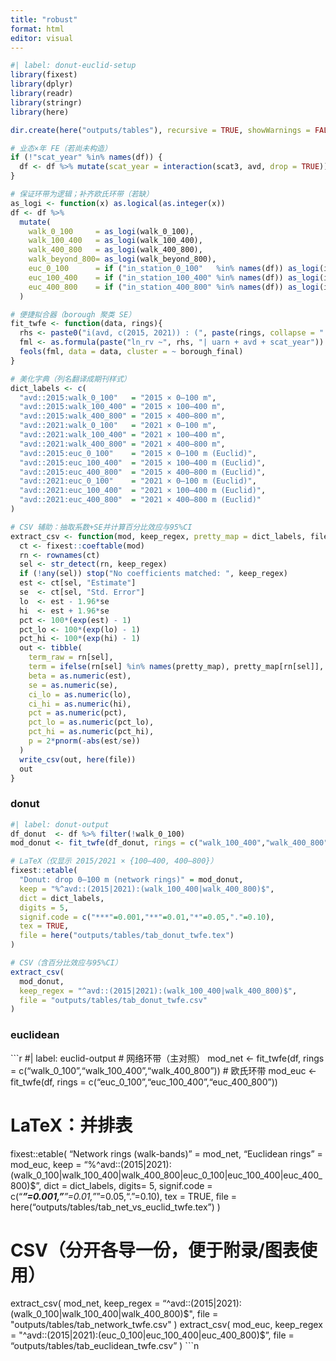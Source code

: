 ---
title: "robust"
format: html
editor: visual
---

```{r}
#| label: donut-euclid-setup
library(fixest)
library(dplyr)
library(readr)
library(stringr)
library(here)

dir.create(here("outputs/tables"), recursive = TRUE, showWarnings = FALSE)

# 业态×年 FE（若尚未构造）
if (!"scat_year" %in% names(df)) {
  df <- df %>% mutate(scat_year = interaction(scat3, avd, drop = TRUE))
}

# 保证环带为逻辑；补齐欧氏环带（若缺）
as_logi <- function(x) as.logical(as.integer(x))
df <- df %>%
  mutate(
    walk_0_100     = as_logi(walk_0_100),
    walk_100_400   = as_logi(walk_100_400),
    walk_400_800   = as_logi(walk_400_800),
    walk_beyond_800= as_logi(walk_beyond_800),
    euc_0_100      = if ("in_station_0_100"   %in% names(df)) as_logi(in_station_0_100)   else dist_to_sta_m <= 100,
    euc_100_400    = if ("in_station_100_400" %in% names(df)) as_logi(in_station_100_400) else dist_to_sta_m > 100 & dist_to_sta_m <= 400,
    euc_400_800    = if ("in_station_400_800" %in% names(df)) as_logi(in_station_400_800) else dist_to_sta_m > 400 & dist_to_sta_m <= 800
  )

# 便捷拟合器（borough 聚类 SE）
fit_twfe <- function(data, rings){
  rhs <- paste0("i(avd, c(2015, 2021)) : (", paste(rings, collapse = " + "), ")")
  fml <- as.formula(paste("ln_rv ~", rhs, "| uarn + avd + scat_year"))
  feols(fml, data = data, cluster = ~ borough_final)
}

# 美化字典（列名翻译成期刊样式）
dict_labels <- c(
  "avd::2015:walk_0_100"   = "2015 × 0–100 m",
  "avd::2015:walk_100_400" = "2015 × 100–400 m",
  "avd::2015:walk_400_800" = "2015 × 400–800 m",
  "avd::2021:walk_0_100"   = "2021 × 0–100 m",
  "avd::2021:walk_100_400" = "2021 × 100–400 m",
  "avd::2021:walk_400_800" = "2021 × 400–800 m",
  "avd::2015:euc_0_100"    = "2015 × 0–100 m (Euclid)",
  "avd::2015:euc_100_400"  = "2015 × 100–400 m (Euclid)",
  "avd::2015:euc_400_800"  = "2015 × 400–800 m (Euclid)",
  "avd::2021:euc_0_100"    = "2021 × 0–100 m (Euclid)",
  "avd::2021:euc_100_400"  = "2021 × 100–400 m (Euclid)",
  "avd::2021:euc_400_800"  = "2021 × 400–800 m (Euclid)"
)

# CSV 辅助：抽取系数+SE并计算百分比效应与95%CI
extract_csv <- function(mod, keep_regex, pretty_map = dict_labels, file){
  ct <- fixest::coeftable(mod)
  rn <- rownames(ct)
  sel <- str_detect(rn, keep_regex)
  if (!any(sel)) stop("No coefficients matched: ", keep_regex)
  est <- ct[sel, "Estimate"]
  se  <- ct[sel, "Std. Error"]
  lo  <- est - 1.96*se
  hi  <- est + 1.96*se
  pct <- 100*(exp(est) - 1)
  pct_lo <- 100*(exp(lo) - 1)
  pct_hi <- 100*(exp(hi) - 1)
  out <- tibble(
    term_raw = rn[sel],
    term = ifelse(rn[sel] %in% names(pretty_map), pretty_map[rn[sel]], rn[sel]),
    beta = as.numeric(est),
    se = as.numeric(se),
    ci_lo = as.numeric(lo),
    ci_hi = as.numeric(hi),
    pct = as.numeric(pct),
    pct_lo = as.numeric(pct_lo),
    pct_hi = as.numeric(pct_hi),
    p = 2*pnorm(-abs(est/se))
  )
  write_csv(out, here(file))
  out
}
```

### donut
```{r}
#| label: donut-output
df_donut  <- df %>% filter(!walk_0_100)
mod_donut <- fit_twfe(df_donut, rings = c("walk_100_400","walk_400_800"))

# LaTeX（仅显示 2015/2021 × {100–400, 400–800}）
fixest::etable(
  "Donut: drop 0–100 m (network rings)" = mod_donut,
  keep = "%^avd::(2015|2021):(walk_100_400|walk_400_800)$",
  dict = dict_labels,
  digits = 5,
  signif.code = c("***"=0.001,"**"=0.01,"*"=0.05,"."=0.10),
  tex = TRUE,
  file = here("outputs/tables/tab_donut_twfe.tex")
)

# CSV（含百分比效应与95%CI）
extract_csv(
  mod_donut,
  keep_regex = "^avd::(2015|2021):(walk_100_400|walk_400_800)$",
  file = "outputs/tables/tab_donut_twfe.csv"
)
```

### euclidean
```{r}
#| label: euclid-output
# 网络环带（主对照）
mod_net <- fit_twfe(df, rings = c("walk_0_100","walk_100_400","walk_400_800"))
# 欧氏环带
mod_euc <- fit_twfe(df, rings = c("euc_0_100","euc_100_400","euc_400_800"))

# LaTeX：并排表
fixest::etable(
  "Network rings (walk-bands)" = mod_net,
  "Euclidean rings"            = mod_euc,
  keep  = "%^avd::(2015|2021):(walk_0_100|walk_100_400|walk_400_800|euc_0_100|euc_100_400|euc_400_800)$",
  dict  = dict_labels,
  digits= 5,
  signif.code = c("***"=0.001,"**"=0.01,"*"=0.05,"."=0.10),
  tex   = TRUE,
  file  = here("outputs/tables/tab_net_vs_euclid_twfe.tex")
)

# CSV（分开各导一份，便于附录/图表使用）
extract_csv(
  mod_net,
  keep_regex = "^avd::(2015|2021):(walk_0_100|walk_100_400|walk_400_800)$",
  file = "outputs/tables/tab_network_twfe.csv"
)
extract_csv(
  mod_euc,
  keep_regex = "^avd::(2015|2021):(euc_0_100|euc_100_400|euc_400_800)$",
  file = "outputs/tables/tab_euclidean_twfe.csv"
)
```n  